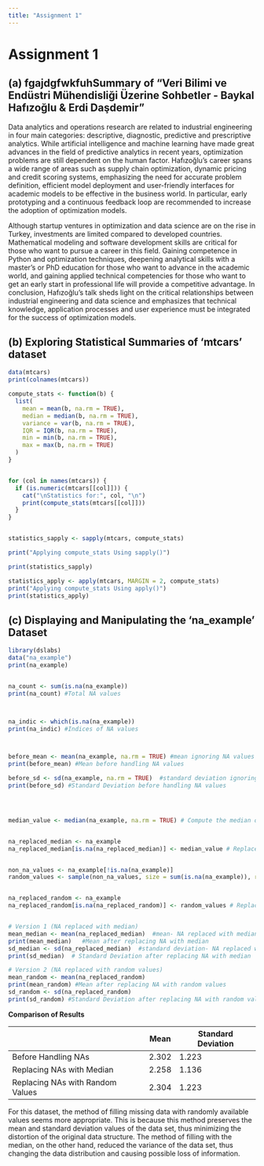 ```yaml
---
title: "Assignment 1"
---
```


# Assignment 1

## (a) fgajdgfwkfuhSummary of "Veri Bilimi ve Endüstri Mühendisliği Üzerine Sohbetler - Baykal Hafızoğlu & Erdi Daşdemir"

Data analytics and operations research are related to industrial engineering in four main categories: descriptive, diagnostic, predictive and prescriptive analytics. While artificial intelligence and machine learning have made great advances in the field of predictive analytics in recent years, optimization problems are still dependent on the human factor. Hafızoğlu's career spans a wide range of areas such as supply chain optimization, dynamic pricing and credit scoring systems, emphasizing the need for accurate problem definition, efficient model deployment and user-friendly interfaces for academic models to be effective in the business world. In particular, early prototyping and a continuous feedback loop are recommended to increase the adoption of optimization models.

Although startup ventures in optimization and data science are on the rise in Turkey, investments are limited compared to developed countries. Mathematical modeling and software development skills are critical for those who want to pursue a career in this field. Gaining competence in Python and optimization techniques, deepening analytical skills with a master's or PhD education for those who want to advance in the academic world, and gaining applied technical competencies for those who want to get an early start in professional life will provide a competitive advantage. In conclusion, Hafızoğlu's talk sheds light on the critical relationships between industrial engineering and data science and emphasizes that technical knowledge, application processes and user experience must be integrated for the success of optimization models.

## (b) Exploring Statistical Summaries of ‘mtcars’ dataset

```r

data(mtcars)
print(colnames(mtcars))

compute_stats <- function(b) {
  list(
    mean = mean(b, na.rm = TRUE),
    median = median(b, na.rm = TRUE),
    variance = var(b, na.rm = TRUE),
    IQR = IQR(b, na.rm = TRUE),
    min = min(b, na.rm = TRUE),
    max = max(b, na.rm = TRUE)
  )
}


for (col in names(mtcars)) {
  if (is.numeric(mtcars[[col]])) {  
    cat("\nStatistics for:", col, "\n")
    print(compute_stats(mtcars[[col]]))
  }
}


statistics_sapply <- sapply(mtcars, compute_stats)

print("Applying compute_stats Using sapply()")

print(statistics_sapply)

statistics_apply <- apply(mtcars, MARGIN = 2, compute_stats)
print("Applying compute_stats Using apply()")
print(statistics_apply)

```

## (c) Displaying and Manipulating the ‘na_example’ Dataset

```r
library(dslabs)
data("na_example")
print(na_example)


na_count <- sum(is.na(na_example))
print(na_count) #Total NA values



na_indic <- which(is.na(na_example))
print(na_indic) #Indices of NA values



before_mean <- mean(na_example, na.rm = TRUE) #mean ignoring NA values
print(before_mean) #Mean before handling NA values

before_sd <- sd(na_example, na.rm = TRUE)  #standard deviation ignoring NA values
print(before_sd) #Standard Deviation before handling NA values




median_value <- median(na_example, na.rm = TRUE) # Compute the median of non-missing values


na_replaced_median <- na_example
na_replaced_median[is.na(na_replaced_median)] <- median_value # Replace NA values with the median


non_na_values <- na_example[!is.na(na_example)]
random_values <- sample(non_na_values, size = sum(is.na(na_example)), replace = TRUE) # Select a random non-missing value


na_replaced_random <- na_example
na_replaced_random[is.na(na_replaced_random)] <- random_values # Replace NA values with random values


# Version 1 (NA replaced with median)
mean_median <- mean(na_replaced_median)  #mean- NA replaced with median
print(mean_median)   #Mean after replacing NA with median
sd_median <- sd(na_replaced_median)  #standard deviation- NA replaced with median
print(sd_median)  # Standard Deviation after replacing NA with median

# Version 2 (NA replaced with random values)
mean_random <- mean(na_replaced_random)
print(mean_random) #Mean after replacing NA with random values
sd_random <- sd(na_replaced_random)
print(sd_random) #Standard Deviation after replacing NA with random values
```

**Comparison of Results**

|                                  | Mean  | Standard Deviation |
|----------------------------------|-------|--------------------|
| Before Handling NAs              | 2.302 | 1.223              |
| Replacing NAs with Median        | 2.258 | 1.136              |
| Replacing NAs with Random Values | 2.304 | 1.223              |

For this dataset, the method of filling missing data with randomly available values seems more appropriate. This is because this method preserves the mean and standard deviation values of the data set, thus minimizing the distortion of the original data structure. The method of filling with the median, on the other hand, reduced the variance of the data set, thus changing the data distribution and causing possible loss of information.
